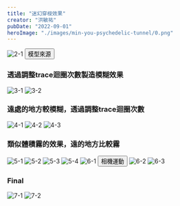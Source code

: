 ```yaml
---
title: "迷幻穿梭效果"
creator: "洪敏祐"
pubDate: "2022-09-01"
heroImage: "./images/min-you-psychedelic-tunnel/0.png"
---
```



<Flex justify="center">
  <Box style={{padding: '1rem', maxWidth: '450px'}}>
    <Image src={img_1} alt="2-1" />
    <Button variant="outline" as="a" href="https://www.shadertoy.com/view/ldfGWn" target="_blank" style={{marginTop: '0.5rem', width: '100%'}}>模型來源</Button>
  </Box>
</Flex>

### 透過調整trace迴圈次數製造模糊效果

<Flex gap="1rem">
  <Box>
    <Image src={img_2} alt="3-1" />
  </Box>
  <Box>
    <Image src={img_3} alt="3-2" />
  </Box>
</Flex>

### 遠處的地方較模糊，透過調整trace迴圈次數

<Flex>
  <Box>
    <Image src={img_4} alt="4-1" />
  </Box>
  <Box>
    <Image src={img_5} alt="4-2" />
  </Box>
  <Box>
    <Image src={img_6} alt="4-3" />
  </Box>
</Flex>

### 類似體積霧的效果，遠的地方比較霧

<Flex>
  <Box>
    <Image src={img_7} alt="5-1" />
  </Box>
  <Box>
    <Image src={img_8} alt="5-2" />
  </Box>
  <Box>
    <Image src={img_9} alt="5-3" />
  </Box>
</Flex>

<Flex>
  <Box>
    <Image src={img_10} alt="5-4" />
  </Box>
</Flex>

<Flex>
  <Flex direction="column" gap="0.5rem" style={{padding: 0}}>
    <Image src={img_11} alt="6-1" />
    <Button variant="outline" as="a" href="https://www.shadertoy.com/view/MdXSWn" rel="noopener noreferrer" target="_blank">相機運動</Button>
  </Flex>
  <Box>
    <Image src={img_12} alt="6-2" />
  </Box>
  <Box>
    <Image src={img_13} alt="6-3" />
  </Box>
</Flex>

### Final

<Flex>
  <Box>
    <Image src={img_14} alt="7-1" />
  </Box>
  <Box>
    <Image src={img_15} alt="7-2" />
  </Box>
</Flex>
